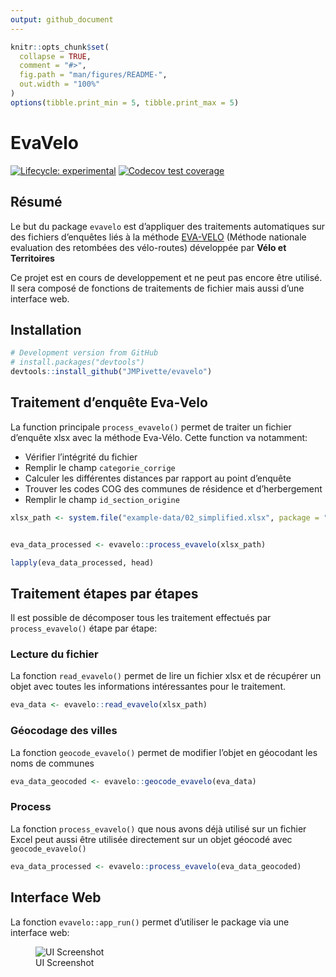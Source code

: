 ```yaml
---
output: github_document
---
```


<!-- README.md is generated from README.Rmd. Please edit that file -->

```r
knitr::opts_chunk$set(
  collapse = TRUE,
  comment = "#>",
  fig.path = "man/figures/README-",
  out.width = "100%"
)
options(tibble.print_min = 5, tibble.print_max = 5)
```

# EvaVelo

<!-- badges: start -->

[![Lifecycle: experimental](https://img.shields.io/badge/lifecycle-experimental-orange.svg)](https://www.tidyverse.org/lifecycle/#experimental) [![Codecov test coverage](https://codecov.io/gh/JMPivette/evavelo/branch/master/graph/badge.svg)](https://codecov.io/gh/JMPivette/evavelo?branch=master)

<!-- badges: end -->

## Résumé

Le but du package `evavelo` est d'appliquer des traitements automatiques sur des fichiers d'enquêtes liés à la méthode [EVA-VELO](https://www.velo-territoires.org/ressources/categorie/publication-reference/?resource-id=18202#resource-eva-velo) (Méthode nationale evaluation des retombées des vélo-routes) développée par **Vélo et Territoires**

Ce projet est en cours de developpement et ne peut pas encore être utilisé. Il sera composé de fonctions de traitements de fichier mais aussi d'une interface web.

## Installation

```r
# Development version from GitHub
# install.packages("devtools")
devtools::install_github("JMPivette/evavelo")
```


## Traitement d'enquête Eva-Velo

La function principale `process_evavelo()` permet de traiter un fichier d'enquête xlsx avec la méthode Eva-Vélo. Cette function va notamment:

-   Vérifier l'intégrité du fichier
-   Remplir le champ `categorie_corrige`
-   Calculer les différentes distances par rapport au point d'enquête
-   Trouver les codes COG des communes de résidence et d'herbergement
-   Remplir le champ `id_section_origine`

```r
xlsx_path <- system.file("example-data/02_simplified.xlsx", package = "evavelo")


eva_data_processed <- evavelo::process_evavelo(xlsx_path)

lapply(eva_data_processed, head)
```

## Traitement étapes par étapes

Il est possible de décomposer tous les traitement effectués par `process_evavelo()` étape par étape:

### Lecture du fichier

La fonction `read_evavelo()` permet de lire un fichier xlsx et de récupérer un objet avec toutes les informations intéressantes pour le traitement.

```r
eva_data <- evavelo::read_evavelo(xlsx_path)
```

### Géocodage des villes

La fonction `geocode_evavelo()` permet de modifier l'objet en géocodant les noms de communes

```r
eva_data_geocoded <- evavelo::geocode_evavelo(eva_data)

```

### Process

La fonction `process_evavelo()` que nous avons déjà utilisé sur un fichier Excel peut aussi être utilisée directement sur un objet géocodé avec `geocode_evavelo()`

```r
eva_data_processed <- evavelo::process_evavelo(eva_data_geocoded)
```

## Interface Web

La fonction `evavelo::app_run()` permet d'utiliser le package via une interface web: 

![UI Screenshot](man/figures/eva-scan-ui.png?raw=true "Title")
